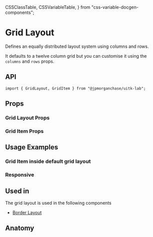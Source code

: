   CSSClassTable,
  CSSVariableTable,
} from "css-variable-docgen-components";

<Meta title="Layout/Docs/GridLayout" component={GridLayout} />

# Grid Layout

Defines an equally distributed layout system using columns and rows.

It defaults to a twelve column grid but you can customise it using the `columns` and `rows` props.

<Canvas>
  <Story name="Default Grid Layout">
    <ToolkitGridLayout />
  </Story>
</Canvas>

## API

```
import { GridLayout, GridItem } from "@jpmorganchase/uitk-lab";
```

## Props

### Grid Layout Props

<ArgsTable of={GridLayout} />

### Grid Item Props

<ArgsTable of={GridItem} />

## Usage Examples

### Grid Item inside default grid layout

<Canvas>
  <Story id="layout-gridlayout-griditem--grid-item-wrapper" />
</Canvas>

### Responsive

<Canvas>
  <Story id="layout-gridlayout--toolkit-grid-layout-responsive-view" />
</Canvas>

## Used in

The grid layout is used in the following components

- [Border Layout](?path=/docs/layout-docs-borderlayout--default-border-layout)

## Anatomy

<Canvas>
  <ComponentAnatomy showLegend>
    <GridLayout>
      <GridItem></GridItem>
    </GridLayout>
  </ComponentAnatomy>
</Canvas>
